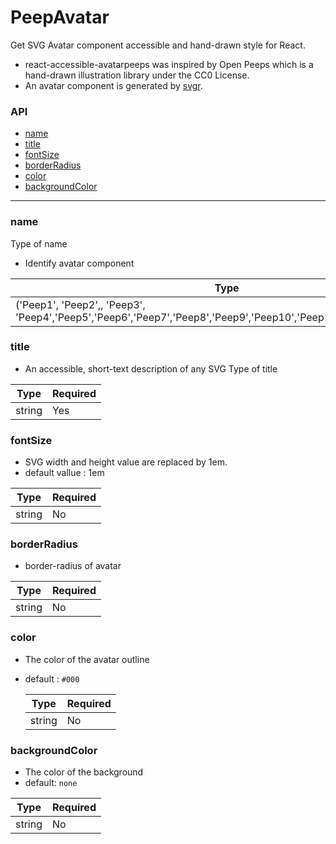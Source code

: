 <!-- PeepAvatarDoc.mdx -->

# PeepAvatar

Get SVG Avatar component accessible and hand-drawn style for React.

- react-accessible-avatarpeeps was inspired by Open Peeps which is a hand-drawn illustration library under the CC0 License.
- An avatar component is generated by [svgr](https://react-svgr.com/).

### API

- [name](#name)
- [title](#title)
- [fontSize](#fontSize)
- [borderRadius](#borderRadius)
- [color](#color)
- [backgroundColor](#backgroundColor)

---

### name

Type of name

- Identify avatar component

| Type                                                                                                               | Required |
| ------------------------------------------------------------------------------------------------------------------ | -------- |
| ('Peep1', 'Peep2',, 'Peep3', 'Peep4','Peep5','Peep6','Peep7','Peep8','Peep9','Peep10','Peep11','Peep12','Peep13',) | Yes      |

<Story id="example-button--secondary" />

### title

- An accessible, short-text description of any SVG
  Type of title

| Type   | Required |
| ------ | -------- |
| string | Yes      |

### fontSize

- SVG width and height value are replaced by 1em.
- default vallue : 1em

| Type   | Required |
| ------ | -------- |
| string | No       |

### borderRadius

- border-radius of avatar

| Type   | Required |
| ------ | -------- |
| string | No       |

### color

- The color of the avatar outline
- default : `#000`

  | Type   | Required |
  | ------ | -------- |
  | string | No       |

### backgroundColor

- The color of the background
- default: `none`

| Type   | Required |
| ------ | -------- |
| string | No       |
